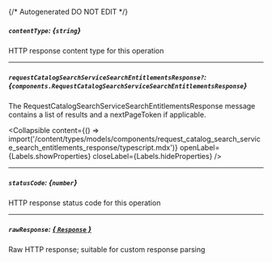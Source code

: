 {/* Autogenerated DO NOT EDIT  */}

##### `contentType`: *{`string`}*
HTTP response content type for this operation

---
##### `requestCatalogSearchServiceSearchEntitlementsResponse?`: *{`components.RequestCatalogSearchServiceSearchEntitlementsResponse`}*
The RequestCatalogSearchServiceSearchEntitlementsResponse message contains a list of results and a nextPageToken if applicable.

<Collapsible content={() => import('/content/types/models/components/request_catalog_search_service_search_entitlements_response/typescript.mdx')} openLabel={Labels.showProperties} closeLabel={Labels.hideProperties} />


---
##### `statusCode`: *{`number`}*
HTTP response status code for this operation

---
##### `rawResponse`: [*{ `Response` }*](https://developer.mozilla.org/en-US/docs/Web/API/Response)
Raw HTTP response; suitable for custom response parsing


